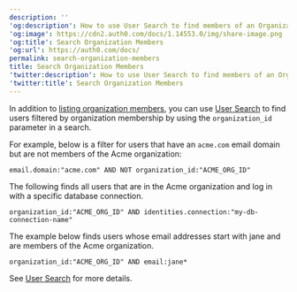 ---
description: ''
'og:description': How to use User Search to find members of an Organization
'og:image': https://cdn2.auth0.com/docs/1.14553.0/img/share-image.png
'og:title': Search Organization Members
'og:url': https://auth0.com/docs/
permalink: search-organization-members
title: Search Organization Members
'twitter:description': How to use User Search to find members of an Organization
'twitter:title': Search Organization Members
---
In addition to [listing organization members](/docs/manage-users/organizations/configure-organizations/retrieve-members), you can use [User Search](/docs/manage-users/user-search) to find users filtered by organization membership by using the `organization_id` parameter in a search.

For example, below is a filter for users that have an `acme.com` email domain but are not members of the Acme organization:

`email.domain:"acme.com" AND NOT organization_id:"ACME_ORG_ID"`

The following finds all users that are in the Acme organization and log in with a specific database connection.

`organization_id:"ACME_ORG_ID" AND identities.connection:"my-db-connection-name"`

The example below finds users whose email addresses start with jane and are members of the Acme organization.

`organization_id:"ACME_ORG_ID" AND email:jane*`

See [User Search](/docs/manage-users/user-search) for more details.